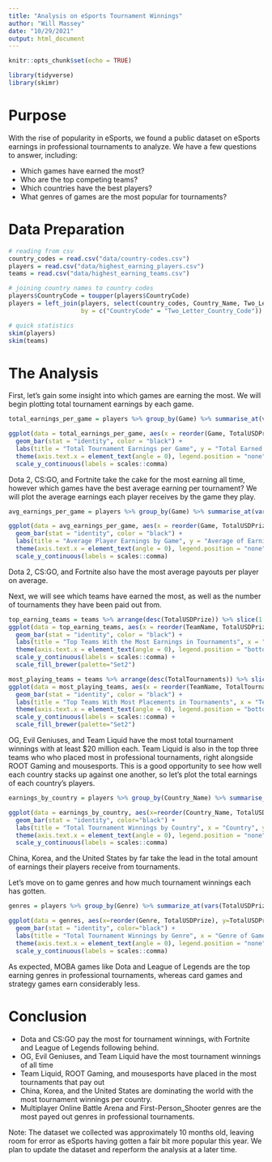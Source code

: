 ---
title: "Analysis on eSports Tournament Winnings"
author: "Will Massey"
date: "10/29/2021"
output: html_document
---

```{r setup, include=FALSE}
knitr::opts_chunk$set(echo = TRUE)

library(tidyverse)
library(skimr)

```

# Purpose

With the rise of popularity in eSports, we found a public dataset on eSports earnings in professional tournaments to analyze. We have a few questions to answer, including:  

* Which games have earned the most?
* Who are the top competing teams?
* Which countries have the best players?
* What genres of games are the most popular for tournaments?


# Data Preparation

```{r}

# reading from csv
country_codes = read.csv("data/country-codes.csv")
players = read.csv("data/highest_earning_players.csv")
teams = read.csv("data/highest_earning_teams.csv")

# joining country names to country codes
players$CountryCode = toupper(players$CountryCode)
players = left_join(players, select(country_codes, Country_Name, Two_Letter_Country_Code), 
                    by = c("CountryCode" = "Two_Letter_Country_Code"))

# quick statistics 
skim(players)
skim(teams)

```

# The Analysis

First, let's gain some insight into which games are earning the most. We will begin plotting total tournament earnings by each game. 

```{r}

total_earnings_per_game = players %>% group_by(Game) %>% summarise_at(vars(TotalUSDPrize), sum)

ggplot(data = total_earnings_per_game, aes(x = reorder(Game, TotalUSDPrize), y = TotalUSDPrize, fill = TotalUSDPrize)) + 
  geom_bar(stat = "identity", color = "black") + 
  labs(title = "Total Tournament Earnings per Game", y = "Total Earned (USD)", x = "Game") + 
  theme(axis.text.x = element_text(angle = 0), legend.position = "none") + coord_flip() + 
  scale_y_continuous(labels = scales::comma)

```

Dota 2, CS:GO, and Fortnite take the cake for the most earning all time, however which games have the best average earning per tournament? We will plot the average earnings each player receives by the game they play.

```{r}

avg_earnings_per_game = players %>% group_by(Game) %>% summarise_at(vars(TotalUSDPrize), mean)

ggplot(data = avg_earnings_per_game, aes(x = reorder(Game, TotalUSDPrize), y = TotalUSDPrize, fill = TotalUSDPrize)) + 
  geom_bar(stat = "identity", color = "black") + 
  labs(title = "Average Player Earnings by Game", y = "Average of Earnings (USD)", x = "Game") + 
  theme(axis.text.x = element_text(angle = 0), legend.position = "none") + coord_flip() + 
  scale_y_continuous(labels = scales::comma)

```

Dota 2, CS:GO, and Fortnite also have the most average payouts per player on average. 

Next, we will see which teams have earned the most, as well as the number of tournaments they have been paid out from. 

```{r fig.width=12, fig.height=8}

top_earning_teams = teams %>% arrange(desc(TotalUSDPrize)) %>% slice(1:50)
ggplot(data = top_earning_teams, aes(x = reorder(TeamName, TotalUSDPrize), y = TotalUSDPrize, fill = Game)) + 
  geom_bar(stat = "identity", color = "black") + 
  labs(title = "Top Teams With the Most Earnings in Tournaments", x = "Team", y = "Total Earnings (USD)") + 
  theme(axis.text.x = element_text(angle = 0), legend.position = "bottom") + coord_flip() + 
  scale_y_continuous(labels = scales::comma) + 
  scale_fill_brewer(palette="Set2")

```
```{r fig.width=12, fig.height=8}

most_playing_teams = teams %>% arrange(desc(TotalTournaments)) %>% slice(1:50)
ggplot(data = most_playing_teams, aes(x = reorder(TeamName, TotalTournaments), y = TotalTournaments, fill = Game)) + 
  geom_bar(stat = "identity", color = "black") + 
  labs(title = "Top Teams With Most Placements in Tournaments", x = "Team", y = "Number of Placements") + 
  theme(axis.text.x = element_text(angle = 0), legend.position = "bottom") + coord_flip() + 
  scale_y_continuous(labels = scales::comma) + 
  scale_fill_brewer(palette="Set2")

```

OG, Evil Geniuses, and Team Liquid have the most total tournament winnings with at least $20 million each. Team Liquid is also in the top three teams who who placed most in professional tournaments, right alongside ROOT Gaming and mousesports. This is a good opportunity to see how well each country stacks up against one another, so let's plot the total earnings of each country's players.

```{r fig.width=12, fig.height=8}

earnings_by_country = players %>% group_by(Country_Name) %>% summarise_at(vars(TotalUSDPrize), sum) %>% arrange(desc(TotalUSDPrize))

ggplot(data = earnings_by_country, aes(x=reorder(Country_Name, TotalUSDPrize), y=TotalUSDPrize, fill=TotalUSDPrize)) + 
  geom_bar(stat = "identity", color="black") + 
  labs(title = "Total Tournament Winnings by Country", x = "Country", y = "Total Earned (USD)") + 
  theme(axis.text.x = element_text(angle = 0), legend.position = "none") + coord_flip() + 
  scale_y_continuous(labels = scales::comma)

```

China, Korea, and the United States by far take the lead in the total amount of earnings their players receive from tournaments. 

Let's move on to game genres and how much tournament winnings each has gotten.

```{r}

genres = players %>% group_by(Genre) %>% summarize_at(vars(TotalUSDPrize), sum) %>% arrange(desc(TotalUSDPrize))

ggplot(data = genres, aes(x=reorder(Genre, TotalUSDPrize), y=TotalUSDPrize, fill=TotalUSDPrize)) + 
  geom_bar(stat = "identity", color="black") + 
  labs(title = "Total Tournament Winnings by Genre", x = "Genre of Game", y = "Total Earned (USD)") + 
  theme(axis.text.x = element_text(angle = 0), legend.position = "none") + coord_flip() + 
  scale_y_continuous(labels = scales::comma)

```

As expected, MOBA games like Dota and League of Legends are the top earning genres in professional tournaments, whereas card games and strategy games earn considerably less. 

# Conclusion 

* Dota and CS:GO pay the most for tournament winnings, with Fortnite and League of Legends following behind.
* OG, Evil Geniuses, and Team Liquid have the most tournament winnings of all time
* Team Liquid, ROOT Gaming, and mousesports have placed in the most tournaments that pay out
* China, Korea, and the United States are dominating the world with the most tournament winnings per country. 
* Multiplayer Online Battle Arena and First-Person_Shooter genres are the most payed out genres in professional tournaments. 

Note: The dataset we collected was approximately 10 months old, leaving room for error as eSports having gotten a fair bit more popular this year. We plan to update the dataset and reperform the analysis at a later time.
